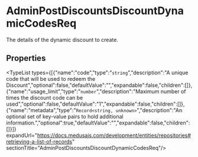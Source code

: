 
# AdminPostDiscountsDiscountDynamicCodesReq

The details of the dynamic discount to create.

## Properties

<TypeList types={[{"name":"code","type":"`string`","description":"A unique code that will be used to redeem the Discount","optional":false,"defaultValue":"","expandable":false,"children":[]},{"name":"usage_limit","type":"`number`","description":"Maximum number of times the discount code can be used","optional":false,"defaultValue":"1","expandable":false,"children":[]},{"name":"metadata","type":"`Record<string, unknown>`","description":"An optional set of key-value pairs to hold additional information.","optional":true,"defaultValue":"","expandable":false,"children":[]}]} expandUrl="https://docs.medusajs.com/development/entities/repositories#retrieving-a-list-of-records" sectionTitle="AdminPostDiscountsDiscountDynamicCodesReq"/>
